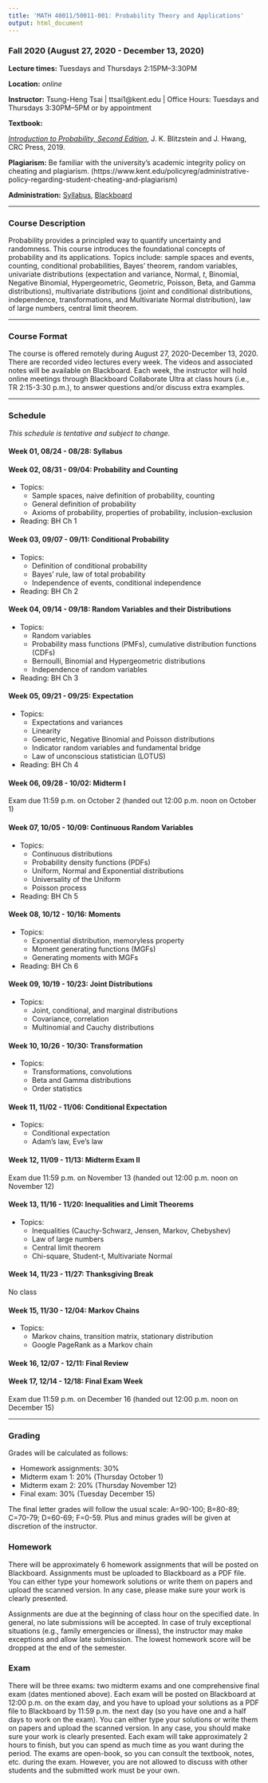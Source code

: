 ```yaml
---
title: 'MATH 40011/50011-001: Probability Theory and Applications'
output: html_document
---
```


### Fall 2020 (August 27, 2020 - December 13, 2020)

__Lecture times:__ Tuesdays and Thursdays 2:15PM--3:30PM

__Location:__ _online_

__Instructor:__ Tsung-Heng Tsai | ttsai1@kent.edu | Office Hours: Tuesdays and Thursdays 3:30PM--5PM or by appointment

__Textbook:__ 

[_Introduction to Probability, Second Edition_](http://probabilitybook.net/), J. K. Blitzstein and J. Hwang, CRC Press, 2019. 

__Plagiarism:__ Be familiar with the university's academic integrity policy on cheating and plagiarism. (https://www.kent.edu/policyreg/administrative-policy-regarding-student-cheating-and-plagiarism)

__Administration:__ [Syllabus](prob-F20-syllabus.pdf), [Blackboard](https://learn.kent.edu/)

---

### Course Description

Probability provides a principled way to quantify uncertainty and randomness. This course introduces the foundational concepts of probability and its applications. Topics include: sample spaces and events, counting, conditional probabilities, Bayes' theorem, random variables, univariate distributions (expectation and variance, Normal, $t$, Binomial, Negative Binomial, Hypergeometric, Geometric, Poisson, Beta, and Gamma distributions), multivariate distributions (joint and conditional distributions, independence, transformations, and Multivariate Normal distribution), law of large numbers, central limit theorem.

---

### Course Format

The course is offered remotely during August 27, 2020-December 13, 2020. There are recorded video lectures every week. The videos and associated notes will be available on Blackboard. Each week, the instructor will hold online meetings through Blackboard Collaborate Ultra at class hours (i.e., TR 2:15-3:30 p.m.), to answer questions and/or discuss extra examples. 

---

### Schedule 
_This schedule is tentative and subject to change._

#### Week 01, 08/24 - 08/28: Syllabus

#### Week 02, 08/31 - 09/04: Probability and Counting

* Topics:
    + Sample spaces, naive definition of probability, counting
    + General definition of probability
    + Axioms of probability, properties of probability, inclusion-exclusion
* Reading: BH Ch 1

#### Week 03, 09/07 - 09/11: Conditional Probability

* Topics:
    + Definition of conditional probability
    + Bayes' rule, law of total probability
    + Independence of events, conditional independence
* Reading: BH Ch 2

#### Week 04, 09/14 - 09/18: Random Variables and their Distributions

* Topics:
    + Random variables
    + Probability mass functions (PMFs), cumulative distribution functions (CDFs)
    + Bernoulli, Binomial and Hypergeometric distributions
    + Independence of random variables
* Reading: BH Ch 3

#### Week 05, 09/21 - 09/25: Expectation

* Topics:
    + Expectations and variances
    + Linearity
    + Geometric, Negative Binomial and Poisson distributions 
    + Indicator random variables and fundamental bridge
    + Law of unconscious statistician (LOTUS)
* Reading: BH Ch 4

#### Week 06, 09/28 - 10/02: Midterm I

Exam due 11:59 p.m. on October 2 (handed out 12:00 p.m. noon on October 1)

#### Week 07, 10/05 - 10/09: Continuous Random Variables

* Topics:
    + Continuous distributions 
    + Probability density functions (PDFs) 
    + Uniform, Normal and Exponential distributions
    + Universality of the Uniform
    + Poisson process
* Reading: BH Ch 5

#### Week 08, 10/12 - 10/16: Moments

* Topics:
    + Exponential distribution, memoryless property 
    + Moment generating functions (MGFs)
    + Generating moments with MGFs
* Reading: BH Ch 6

#### Week 09, 10/19 - 10/23: Joint Distributions

* Topics:
    + Joint, conditional, and marginal distributions 
    + Covariance, correlation
    + Multinomial and Cauchy distributions

#### Week 10, 10/26 - 10/30: Transformation

* Topics:
    + Transformations, convolutions 
    + Beta and Gamma distributions 
    + Order statistics

#### Week 11, 11/02 - 11/06: Conditional Expectation

* Topics:
    + Conditional expectation
    + Adam's law, Eve's law

#### Week 12, 11/09 - 11/13: Midterm Exam II

Exam due 11:59 p.m. on November 13 (handed out 12:00 p.m. noon on November 12)

#### Week 13, 11/16 - 11/20: Inequalities and Limit Theorems

* Topics:
    + Inequalities (Cauchy-Schwarz, Jensen, Markov, Chebyshev) 
    + Law of large numbers
    + Central limit theorem
    + Chi-square, Student-t, Multivariate Normal

#### Week 14, 11/23 - 11/27: Thanksgiving Break

No class

#### Week 15, 11/30 - 12/04: Markov Chains

* Topics:
    + Markov chains, transition matrix, stationary distribution
    + Google PageRank as a Markov chain 

#### Week 16, 12/07 - 12/11: Final Review

#### Week 17, 12/14 - 12/18: Final Exam Week

Exam due 11:59 p.m. on December 16 (handed out 12:00 p.m. noon on December 15)

---

### Grading

Grades will be calculated as follows:

* Homework assignments: 30%
* Midterm exam 1: 20% (Thursday October 1) 
* Midterm exam 2: 20% (Thursday November 12) 
* Final exam: 30% (Tuesday December 15) 

The final letter grades will follow the usual scale: A=90-100; B=80-89; C=70-79; D=60-69; F=0-59. Plus and minus grades will be given at discretion of the instructor.

### Homework

There will be approximately 6 homework assignments that will be posted on Blackboard. Assignments must be uploaded to Blackboard as a PDF file. You can either type your homework solutions or write them on papers and upload the scanned version. In any case, please make sure your work is clearly presented.

Assignments are due at the beginning of class hour on the specified date. In general, no late submissions will be accepted. In case of truly exceptional situations (e.g., family emergencies or illness), the instructor may make exceptions and allow late submission. The lowest homework score will be dropped at the end of the semester. 

### Exam

There will be three exams: two midterm exams and one comprehensive final exam (dates mentioned above). Each exam will be posted on Blackboard at 12:00 p.m. on the exam day, and you have to upload your solutions as a PDF file to Blackboard by 11:59 p.m. the next day (so you have one and a half days to work on the exam). You can either type your solutions or write them on papers and upload the scanned version. In any case, you should make sure your work is clearly presented. Each exam will take approximately 2 hours to finish, but you can spend as much time as you want during the period. The exams are open-book, so you can consult the textbook, notes, etc. during the exam. However, you are not allowed to discuss with other students and the submitted work must be your own. 
